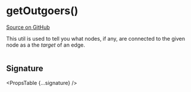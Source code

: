 
# getOutgoers()

[Source on GitHub](https://github.com/wbkd/react-flow/blob/f919cb152dd5a92ec3b4d7e4568ffe099bc2af39/packages/react/src/utils/general.ts#L15)

This util is used to tell you what nodes, if any, are connected to the given node
as a the _target_ of an edge.

```js

```

## Signature

<PropsTable {...signature} />
